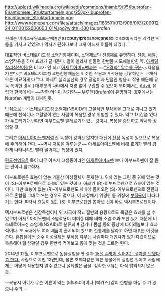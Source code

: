 http://upload.wikimedia.org/wikipedia/commons/thumb/9/95/Ibuprofen-Enantiomere_Strukturformeln.png/250px-Ibuprofen-Enantiomere_Strukturformeln.png http://www.nemopan.com/files/attach/images/166591/013/908/003/20091224_01100122000003_01M.jpg?width=200
Ibuprofen

원래는 아이소뷰틸프로판페놀산('''I'''so'''bu'''tyl'''pro'''panoic'''phen'''olic acid)이라는 괴악한 이름을 가지고 있었으나 약자가 편하다보니 그게 어느새 이름이 되었다.

대표적인 비스테로이드성 소염[[진통제]]이며, 소염제보단 진통제로 유명하다. 진통, 해열, 소염작용을 하며 효과가 끝내준다. 열이 올라서 힘들면 한번쯤 시도해볼만한 약. [[아세틸 살리실산]]이랑은 비교가 안 되고 [[아세트아미노펜]]과는 ~~[["오경화" 암수를 구분]]~~자웅을 겨룬다.[* 비스테로이드성 소염진통제들은 비슷한 작용과 부작용을 공유하면서 구체적으론 미묘하게 다르다. 아세트 실리실산의 경우 장점이자 단점인 항응고 작용 때문에 유독 특이한 경우.] 대부분의 나라에서 처방 없이 구입할 수 있으며 북미에서는 [[애드빌|Advil]], 유럽과 한국에서는 ~~착한 어린이 감기약~~ 부루펜(Brufen)이 유명하다. 호주에서는 Nurofen 계열이 대세인듯.

단점으로는 비스테로이드성 소염제(NSAID)의 고질적인 부작용을 그대로 지니고 있기 때문에 천식이나 고혈압이 있는 사람이 복용할 경우 위험할 수 있다. 먹고 1시간쯤 있다가 두드러기가 난다면 이부프로펜 알레르기가 있는 것이니, 복용을 중단하고 약사와 상의할 것. 

그리고 [[아세트아미노펜]]처럼 간 독성이 강하진 않지만 대신에 [[신장]] 독성이 있으므로 복용에 주의해야 한다. ~~역시 자웅을 겨루는군~~ 아세트아미노펜에 비해 효과가 빨리 강하게 나타나지만 빨리 떨어지는 특성이 있다. 

[[편도선]]염으로 목이 너무 아파서 고생중이라면 [[아세트아미노펜]] 보다 이부프로펜이 잘 듣는 편이니 참고하자.

이부프로펜은 효능이 없는 거울상 이성질체가 존재한다. 위에 있는 그림 중 위에 있는 것이 (S)-이부프로펜으로 효능이 있는 것이고, 아래가 (R)-이부프로펜으로 효능이 없는 것이다. 다만 효능이 없는 (R)-이부프로펜도 체내에 들어오면 (S)-이부프로펜으로 전환되므로 혼합물 그대로 쓰는 경우도 많으나, 이 과정에서 위경련 등 위장에 [[부작용]]이 나타나기도 한다. 따라서 효능이 있는 (S)-이부프로펜만 뽑아낸 것이 바로 덱시부프로펜이다.

덱시부프로펜은 신장독성이나 위 자극이 적고 절반의 용량으로도 똑같은 효과를 낼 수 있으며 아세트아미노펜의 소염작용이 미미한 데에 비해 소염 효과 또한 있기 때문에 비스테로이드성 소염제(NSAID)로 분류되며 감기나 몸살 등의 증상에 타이레놀보다 효과적이다. 또 국내에도 여러 제품이 출시되어 있으며 진통제를 달라고 하면 대부분 이것을 준다. 혼합물이든 순수 이성질체든 부작용 여부는 사람마다 개인차가 있기 마련이므로 복용해야 할 상황일 경우 한번씩 먹어보고 몸에 맞는 것을 고르면 된다.

2014년 12월, 이부프로펜으로 동물실험을 한 결과  [http://www.yonhapnews.co.kr/bulletin/2014/12/22/0200000000AKR20141222054700009.HTML?input=1195m약 15% 수명이 길어지는 결과를 보였다고 한다.] 사람으로 치면 12년인데, 물론 초파리같은 작은 동물에게 실험한 것이고 사람에게는 어떻게 작용할지 알수 없으니 설레발은 금물. 정확한 이유는 아직 밝혀지지 않은 듯.


--복용시 아이가 무슨 어른이 먹는 [비타500]이나 [박카스] 같이 한병을 마실 수 가 있으니 주의.--
